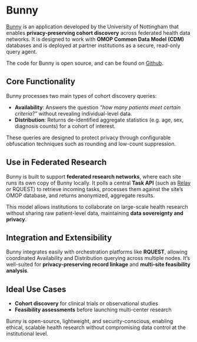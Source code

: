 # Bunny

[Bunny](https://hutch.health/bunny) is an application developed by the University of Nottingham that enables **privacy-preserving cohort discovery** across federated health data networks. It is designed to work with **OMOP Common Data Model (CDM)** databases and is deployed at partner institutions as a secure, read-only query agent.

The code for Bunny is open source, and can be found on [Github](https://github.com/Health-Informatics-UoN/hutch-bunny).

## Core Functionality

Bunny processes two main types of cohort discovery queries:

- **Availability**: Answers the question _“how many patients meet certain criteria?”_ without revealing individual-level data.
- **Distribution**: Returns de-identified aggregate statistics (e.g. age, sex, diagnosis counts) for a cohort of interest.

These queries are designed to protect privacy through configurable obfuscation techniques such as rounding and low-count suppression.

## Use in Federated Research

Bunny is built to support **federated research networks**, where each site runs its own copy of Bunny locally. It polls a central **Task API** (such as [Relay](https://hutch.health/relay) or RQUEST) to retrieve incoming tasks, processes them against the site’s OMOP database, and returns anonymized, aggregate results.

This model allows institutions to collaborate on large-scale health research without sharing raw patient-level data, maintaining **data sovereignty and privacy**.

## Integration and Extensibility

Bunny integrates easily with orchestration platforms like **RQUEST**, allowing coordinated Availability and Distribution querying across multiple nodes. It’s well-suited for **privacy-preserving record linkage** and **multi-site feasibility analysis**.

## Ideal Use Cases

- **Cohort discovery** for clinical trials or observational studies
- **Feasibility assessments** before launching multi-center research

Bunny is open-source, lightweight, and security-conscious, enabling ethical, scalable health research without compromising data control at the institutional level.
